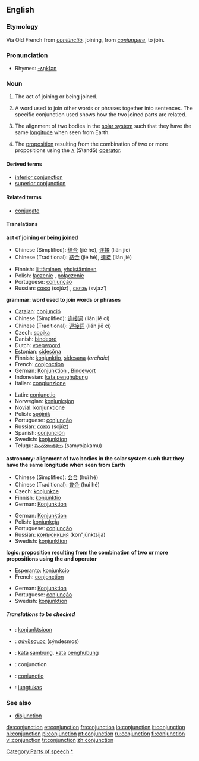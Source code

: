 ==English==

{{wikipedia}}
===Etymology===
Via Old French from {{L.}} ''[[coniunctio|coniūnctiō]]'', joining, from ''[[coniungere]]'', to join.

===Pronunciation===
*Rhymes: [[Rhymes:English:-ʌŋkʃən|-ʌŋkʃən]]

===Noun===
{{en-noun}}

#The act of joining or being joined.
#{{grammar}} A word used to join other words or phrases together into sentences. The specific conjunction used shows how the two joined parts are related.
#{{astronomy}} The alignment of two bodies in the [[solar system]] such that they have the same [[longitude]] when seen from Earth.
# {{cattag|logic}} The [[proposition]] resulting from the combination of two or more propositions using the [[∧]] (<math>\and</math>) [[operator]].

====Derived terms====
*[[inferior conjunction]]
*[[superior conjunction]]

====Related terms====
*[[conjugate]]

====Translations====

'''act of joining or being joined'''
{{top}}
*Chinese (Simplified): [[结合]] (jié hé), [[连接]] (lián jiē)
*Chinese (Traditional): [[結合]] (jié hé), [[連接]] (lián jiē)
{{mid}}
*Finnish: [[liittäminen]], [[yhdistäminen]]
*Polish: [[łączenie]] {{n}}, [[połączenie]] {{n}}
*Portuguese: [[conjunção]]{{f}}
*Russian: [[союз]] (sojúz) {{m}}, [[связь]] (svjaz’) {{f}}
{{bottom}}

'''grammar: word used to join words or phrases'''
{{top}}
*[[Catalan]]: [[conjunció]] {{f}}
*Chinese (Simplified): [[连接]][[词]] (lián jiē cí)
*Chinese (Traditional): [[連接]][[詞]] (lián jiē cí)
*Czech: [[spojka]]
*Danish: [[bindeord]]
*Dutch: [[voegwoord]] {{n}}
*Estonian: [[sidesõna]]
*Finnish: [[konjunktio]], [[sidesana]] (''archaic'')
*French: [[conjonction]] {{f}}
*German: [[Konjunktion]] {{f}}, [[Bindewort]] {{n}}
*Indonesian: [[kata penghubung]]
*Italian: [[congiunzione]] {{f}}
{{mid}}
*Latin: [[coniunctio]] {{f}}
*Norwegian: [[konjunksjon]] {{m}}
*[[Novial]]: [[konjunktione]]
*Polish: [[spójnik]] {{m}}
*Portuguese: [[conjunção]] {{f}}
*Russian: [[союз]] (sojúz) {{m}}
*Spanish: [[conjunción]] {{f}}
*Swedish: [[konjunktion]] {{c}}
*Telugu: [[సంయోజకము]] (samyojakamu)
{{bottom}}

'''astronomy: alignment of two bodies in the solar system such that they have the same longitude when seen from Earth'''
{{top}}
*Chinese (Simplified): [[会合]] (huì hé)
*Chinese (Traditional): [[會合]] (huì hé)
*Czech: [[konjunkce]]
*Finnish: [[konjunktio]]
*German: [[Konjunktion]] {{f}}
{{mid}}
*German: [[Konjunktion]] {{f}}
*Polish: [[koniunkcja]] {{f}}
*Portuguese: [[conjunção]] {{f}}
*Russian: [[конъюнкция]] (kon"júnktsija) {{f}}
*Swedish: [[konjunktion]] {{c}}
{{bottom}}

'''logic: proposition resulting from the combination of two or more propositions using the and operator'''
{{top}}
*[[Esperanto]]: [[konjunkcio]]
*French: [[conjonction]] {{f}}
{{mid}}
*German: [[Konjunktion]] {{f}}
*Portuguese: [[conjunção]] {{f}}
*Swedish: [[konjunktion]] {{c}}
{{bottom}}

=====Translations to be checked=====
<!--Remove this section once all of the translations below have been moved into the tables above.-->
{{checktrans}}

*{{ttbc|Estonian}}: [[konjunktsioon]]
*{{ttbc|Greek, Ancient}}: [[σύνδεσμος]] (sýndesmos) {{m}}
*{{ttbc|Indonesian}}: [[kata]] [[sambung]], [[kata]] [[hubung|penghubung]]
*{{ttbc|Interlingua}}: conjunction
*{{ttbc|Latin}}: [[coniunctio]] {{f}}
*{{ttbc|Lithuanian}}: [[jungtukas]] {{m}}

===See also===
*[[disjunction]]

[[Category:Parts of speech]]
[[Category:Conjunctions|*]]

[[de:conjunction]]
[[et:conjunction]]
[[fr:conjunction]]
[[io:conjunction]]
[[it:conjunction]]
[[nl:conjunction]]
[[pl:conjunction]]
[[pt:conjunction]]
[[ru:conjunction]]
[[fi:conjunction]]
[[vi:conjunction]]
[[tr:conjunction]]
[[zh:conjunction]]